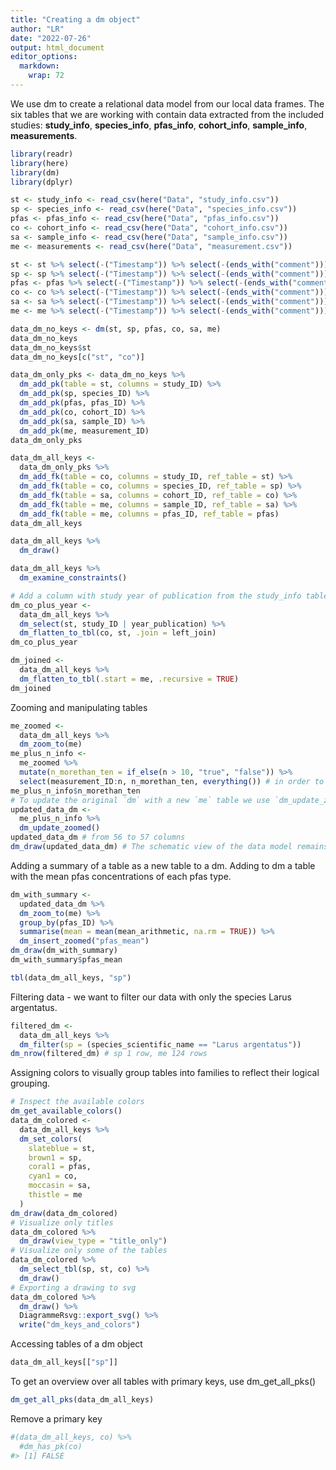 ```yaml
---
title: "Creating a dm object"
author: "LR"
date: "2022-07-26"
output: html_document
editor_options: 
  markdown: 
    wrap: 72
---
```


We use dm to create a relational data model from our local data frames.
The six tables that we are working with contain data extracted from the
included studies: **study_info**, **species_info**, **pfas_info**,
**cohort_info**, **sample_info**, **measurements**.

```r
library(readr)
library(here)
library(dm)
library(dplyr)
```

```r
st <- study_info <- read_csv(here("Data", "study_info.csv"))
sp <- species_info <- read_csv(here("Data", "species_info.csv"))
pfas <- pfas_info <- read_csv(here("Data", "pfas_info.csv"))
co <- cohort_info <- read_csv(here("Data", "cohort_info.csv"))
sa <- sample_info <- read_csv(here("Data", "sample_info.csv"))
me <- measurements <- read_csv(here("Data", "measurement.csv"))
```

```r
st <- st %>% select(-("Timestamp")) %>% select(-(ends_with("comment")))
sp <- sp %>% select(-("Timestamp")) %>% select(-(ends_with("comment")))
pfas <- pfas %>% select(-("Timestamp")) %>% select(-(ends_with("comment")))
co <- co %>% select(-("Timestamp")) %>% select(-(ends_with("comment")))
sa <- sa %>% select(-("Timestamp")) %>% select(-(ends_with("comment")))
me <- me %>% select(-("Timestamp")) %>% select(-(ends_with("comment")))
```

```r
data_dm_no_keys <- dm(st, sp, pfas, co, sa, me)
data_dm_no_keys
data_dm_no_keys$st
data_dm_no_keys[c("st", "co")]
```

```r
data_dm_only_pks <- data_dm_no_keys %>% 
  dm_add_pk(table = st, columns = study_ID) %>% 
  dm_add_pk(sp, species_ID) %>% 
  dm_add_pk(pfas, pfas_ID) %>% 
  dm_add_pk(co, cohort_ID) %>% 
  dm_add_pk(sa, sample_ID) %>% 
  dm_add_pk(me, measurement_ID)
data_dm_only_pks
```

```r
data_dm_all_keys <- 
  data_dm_only_pks %>% 
  dm_add_fk(table = co, columns = study_ID, ref_table = st) %>% 
  dm_add_fk(table = co, columns = species_ID, ref_table = sp) %>%
  dm_add_fk(table = sa, columns = cohort_ID, ref_table = co) %>%
  dm_add_fk(table = me, columns = sample_ID, ref_table = sa) %>%
  dm_add_fk(table = me, columns = pfas_ID, ref_table = pfas)
data_dm_all_keys
```

```r
data_dm_all_keys %>% 
  dm_draw()
```

```r
data_dm_all_keys %>% 
  dm_examine_constraints()
```

```r
# Add a column with study year of publication from the study_info table to the cohort_info table
dm_co_plus_year <- 
  data_dm_all_keys %>% 
  dm_select(st, study_ID | year_publication) %>% 
  dm_flatten_to_tbl(co, st, .join = left_join)
dm_co_plus_year
```

```r
dm_joined <- 
  data_dm_all_keys %>% 
  dm_flatten_to_tbl(.start = me, .recursive = TRUE)
dm_joined
```

Zooming and manipulating tables

```r
me_zoomed <- 
  data_dm_all_keys %>% 
  dm_zoom_to(me)
me_plus_n_info <- 
  me_zoomed %>% 
  mutate(n_morethan_ten = if_else(n > 10, "true", "false")) %>%
  select(measurement_ID:n, n_morethan_ten, everything()) # in order to see our changes in the output we use `select()` for reordering the columns
me_plus_n_info$n_morethan_ten
# To update the original `dm` with a new `me` table we use `dm_update_zoomed()`
updated_data_dm <- 
  me_plus_n_info %>% 
  dm_update_zoomed()
updated_data_dm # from 56 to 57 columns
dm_draw(updated_data_dm) # The schematic view of the data model remains unchanged
```

Adding a summary of a table as a new table to a dm.
Adding to dm a table with the mean pfas concentrations of each pfas type.

```r
dm_with_summary <- 
  updated_data_dm %>% 
  dm_zoom_to(me) %>% 
  group_by(pfas_ID) %>% 
  summarise(mean = mean(mean_arithmetic, na.rm = TRUE)) %>% 
  dm_insert_zoomed("pfas_mean")
dm_draw(dm_with_summary)
dm_with_summary$pfas_mean
```

```r
tbl(data_dm_all_keys, "sp")
```


Filtering data - we want to filter our data with only the species Larus argentatus.
```r
filtered_dm <- 
  data_dm_all_keys %>% 
  dm_filter(sp = (species_scientific_name == "Larus argentatus"))
dm_nrow(filtered_dm) # sp 1 row, me 124 rows
```

Assigning colors to visually group tables into families to reflect their logical grouping. 
```r
# Inspect the available colors
dm_get_available_colors()
data_dm_colored <- 
  data_dm_all_keys %>% 
  dm_set_colors(
    slateblue = st,
    brown1 = sp,
    coral1 = pfas,
    cyan1 = co,
    moccasin = sa,
    thistle = me
  )
dm_draw(data_dm_colored)
# Visualize only titles
data_dm_colored %>% 
  dm_draw(view_type = "title_only")
# Visualize only some of the tables
data_dm_colored %>%
  dm_select_tbl(sp, st, co) %>% 
  dm_draw()
# Exporting a drawing to svg
data_dm_colored %>% 
  dm_draw() %>% 
  DiagrammeRsvg::export_svg() %>% 
  write("dm_keys_and_colors")
```

Accessing tables of a dm object
```r
data_dm_all_keys[["sp"]]
```
To get an overview over all tables with primary keys, use dm_get_all_pks()
```r
dm_get_all_pks(data_dm_all_keys)
```
Remove a primary key
```r
#(data_dm_all_keys, co) %>%
  #dm_has_pk(co)
#> [1] FALSE
```






